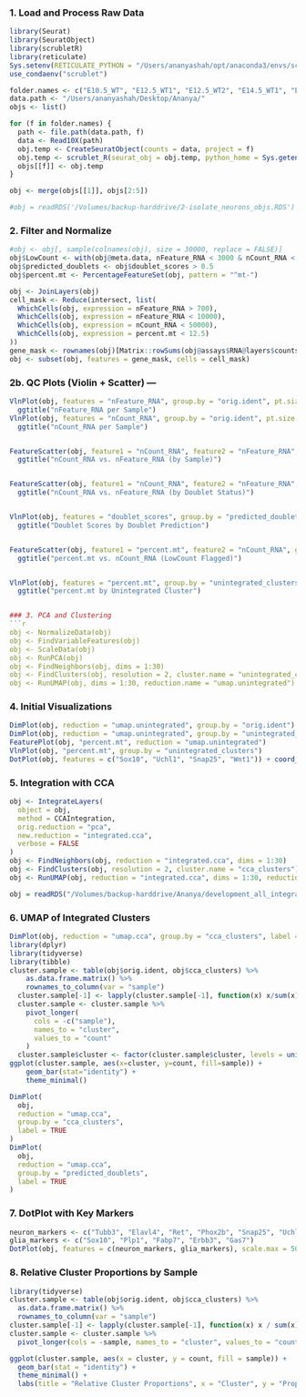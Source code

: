 ### 1. Load and Process Raw Data
```r
library(Seurat)
library(SeuratObject)
library(scrubletR)
library(reticulate)
Sys.setenv(RETICULATE_PYTHON = "/Users/ananyashah/opt/anaconda3/envs/scrublet/bin/python")
use_condaenv("scrublet")

folder.names <- c("E10.5_WT", "E12.5_WT1", "E12.5_WT2", "E14.5_WT1", "E14.5_WT2")
data.path <- "/Users/ananyashah/Desktop/Ananya/"
objs <- list()

for (f in folder.names) {
  path <- file.path(data.path, f)
  data <- Read10X(path)
  obj.temp <- CreateSeuratObject(counts = data, project = f)
  obj.temp <- scrublet_R(seurat_obj = obj.temp, python_home = Sys.getenv("RETICULATE_PYTHON"))
  objs[[f]] <- obj.temp
}

obj <- merge(objs[[1]], objs[2:5])
``` 

```r
#obj = readRDS('/Volumes/backup-harddrive/2-isolate_neurons_objs.RDS') 
```


### 2. Filter and Normalize
```r
#obj <- obj[, sample(colnames(obj), size = 30000, replace = FALSE)]
obj$LowCount <- with(obj@meta.data, nFeature_RNA < 3000 & nCount_RNA < 50000 & nCount_RNA > 9000)
obj$predicted_doublets <- obj$doublet_scores > 0.5
obj$percent.mt <- PercentageFeatureSet(obj, pattern = "^mt-")

obj <- JoinLayers(obj)
cell_mask <- Reduce(intersect, list(
  WhichCells(obj, expression = nFeature_RNA > 700),
  WhichCells(obj, expression = nFeature_RNA < 10000),
  WhichCells(obj, expression = nCount_RNA < 50000),
  WhichCells(obj, expression = percent.mt < 12.5)
))
gene_mask <- rownames(obj)[Matrix::rowSums(obj@assays$RNA@layers$counts > 0) > 8]
obj <- subset(obj, features = gene_mask, cells = cell_mask)
``` 

### 2b. QC Plots (Violin + Scatter) ---
```r

VlnPlot(obj, features = "nFeature_RNA", group.by = "orig.ident", pt.size = 0.1) +
  ggtitle("nFeature_RNA per Sample")
VlnPlot(obj, features = "nCount_RNA", group.by = "orig.ident", pt.size = 0.1) +
  ggtitle("nCount_RNA per Sample")


FeatureScatter(obj, feature1 = "nCount_RNA", feature2 = "nFeature_RNA", group.by = "orig.ident") +
  ggtitle("nCount_RNA vs. nFeature_RNA (by Sample)")


FeatureScatter(obj, feature1 = "nCount_RNA", feature2 = "nFeature_RNA", group.by = "predicted_doublets") +
  ggtitle("nCount_RNA vs. nFeature_RNA (by Doublet Status)")


VlnPlot(obj, features = "doublet_scores", group.by = "predicted_doublets", pt.size = 0.1) +
  ggtitle("Doublet Scores by Doublet Prediction")


FeatureScatter(obj, feature1 = "percent.mt", feature2 = "nCount_RNA", group.by = "LowCount") +
  ggtitle("percent.mt vs. nCount_RNA (LowCount Flagged)")


VlnPlot(obj, features = "percent.mt", group.by = "unintegrated_clusters", pt.size = 0.1) +
  ggtitle("percent.mt by Unintegrated Cluster")


### 3. PCA and Clustering
```r
obj <- NormalizeData(obj)
obj <- FindVariableFeatures(obj)
obj <- ScaleData(obj)
obj <- RunPCA(obj)
obj <- FindNeighbors(obj, dims = 1:30)
obj <- FindClusters(obj, resolution = 2, cluster.name = "unintegrated_clusters")
obj <- RunUMAP(obj, dims = 1:30, reduction.name = "umap.unintegrated")
``` 

### 4. Initial Visualizations
```r
DimPlot(obj, reduction = "umap.unintegrated", group.by = "orig.ident")
DimPlot(obj, reduction = "umap.unintegrated", group.by = "unintegrated_clusters", label = TRUE)
FeaturePlot(obj, "percent.mt", reduction = "umap.unintegrated")
VlnPlot(obj, "percent.mt", group.by = "unintegrated_clusters")
DotPlot(obj, features = c("Sox10", "Uchl1", "Snap25", "Wnt1")) + coord_flip()
``` 

### 5. Integration with CCA
```r
obj <- IntegrateLayers(
  object = obj, 
  method = CCAIntegration,
  orig.reduction = "pca", 
  new.reduction = "integrated.cca",
  verbose = FALSE
)
obj <- FindNeighbors(obj, reduction = "integrated.cca", dims = 1:30)
obj <- FindClusters(obj, resolution = 2, cluster.name = "cca_clusters")
obj <- RunUMAP(obj, reduction = "integrated.cca", dims = 1:30, reduction.name = "umap.cca")
``` 

```r
obj = readRDS("/Volumes/backup-harddrive/Ananya/development_all_integrated.rds")
```

### 6. UMAP of Integrated Clusters
```r
DimPlot(obj, reduction = "umap.cca", group.by = "cca_clusters", label = TRUE)
library(dplyr)
library(tidyverse)
library(tibble)
cluster.sample <- table(obj$orig.ident, obj$cca_clusters) %>%
    as.data.frame.matrix() %>%
    rownames_to_column(var = "sample")
  cluster.sample[-1] <- lapply(cluster.sample[-1], function(x) x/sum(x))
  cluster.sample <- cluster.sample %>%
    pivot_longer(
      cols = -c("sample"),
      names_to = "cluster",
      values_to = "count"
    )
  cluster.sample$cluster <- factor(cluster.sample$cluster, levels = unique(cluster.sample$cluster))
ggplot(cluster.sample, aes(x=cluster, y=count, fill=sample)) +
    geom_bar(stat="identity") +
    theme_minimal()

DimPlot(
  obj,
  reduction = "umap.cca",
  group.by = "cca_clusters",
  label = TRUE
)
DimPlot(
  obj,
  reduction = "umap.cca",
  group.by = "predicted_doublets",
  label = TRUE
)
``` 

### 7. DotPlot with Key Markers
```r
neuron_markers <- c("Tubb3", "Elavl4", "Ret", "Phox2b", "Snap25", "Uchl1")
glia_markers <- c("Sox10", "Plp1", "Fabp7", "Erbb3", "Gas7")
DotPlot(obj, features = c(neuron_markers, glia_markers), scale.max = 50) + coord_flip()
``` 

### 8. Relative Cluster Proportions by Sample
```r
library(tidyverse)
cluster.sample <- table(obj$orig.ident, obj$cca_clusters) %>%
  as.data.frame.matrix() %>%
  rownames_to_column(var = "sample")
cluster.sample[-1] <- lapply(cluster.sample[-1], function(x) x / sum(x))
cluster.sample <- cluster.sample %>%
  pivot_longer(cols = -sample, names_to = "cluster", values_to = "count")

ggplot(cluster.sample, aes(x = cluster, y = count, fill = sample)) +
  geom_bar(stat = "identity") +
  theme_minimal() +
  labs(title = "Relative Cluster Proportions", x = "Cluster", y = "Proportion")
```
